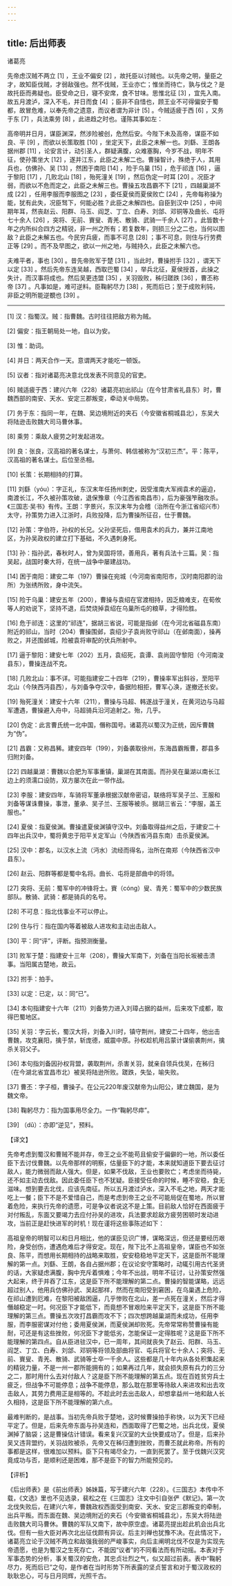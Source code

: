 ```yaml
---
---
---
```

title: 后出师表
---




诸葛亮

先帝虑汉贼不两立 [1] ，王业不偏安 [2] ，故托臣以讨贼也。以先帝之明，量臣之才，故知臣伐贼，才弱敌强也。然不伐贼，王业亦亡；惟坐而待亡，孰与伐之？是故托臣而弗疑也。臣受命之日，寝不安席，食不甘味。思惟北征 [3] ，宜先入南。故五月渡泸，深入不毛，并日而食 [4] ；臣非不自惜也，顾王业不可得偏安于蜀都，故冒危难，以奉先帝之遗意，而议者谓为非计 [5] 。今贼适疲于西 [6] ，又务于东 [7] ，兵法乘劳 [8] ，此进趋之时也。谨陈其事如左：

高帝明并日月，谋臣渊深，然涉险被创，危然后安。今陛下未及高帝，谋臣不如良、平 [9] ，而欲以长策取胜 [10] ，坐定天下，此臣之未解一也。刘繇、王朗各据州郡 [11] ，论安言计，动引圣人，群疑满腹，众难塞胸，今岁不战，明年不征，使孙策坐大 [12] ，遂并江东，此臣之未解二也。曹操智计，殊绝于人，其用兵也，仿佛孙、吴 [13] ，然困于南阳 [14] ，险于乌巢 [15] ，危于祁连 [16] ，逼于黎阳 [17] ，几败北山 [18] ，殆死潼关 [19] ，然后伪定一时耳 [20] 。况臣才弱，而欲以不危而定之，此臣之未解三也。曹操五攻昌霸不下 [21] ，四越巢湖不成 [22] ，任用李服而李服图之 [23] ，委任夏侯而夏侯败亡 [24] ，先帝每称操为能，犹有此失，况臣驽下，何能必胜？此臣之未解四也。自臣到汉中 [25] ，中间期年耳，然丧赵云、阳群、马玉、阎芝、丁立、白寿、刘郃、邓铜等及曲长、屯将七十余人 [26] ，突将、无前、賨叟、青羌、散骑、武骑一千余人 [27] 。此皆数十年之内所纠合四方之精锐，非一州之所有；若复数年，则损三分之二也，当何以图敌？此臣之未解五也。今民穷兵疲，而事不可息 [28] ；事不可息，则住与行劳费正等 [29] 。而不及早图之，欲以一州之地，与贼持久，此臣之未解六也。

夫难平者，事也 [30] 。昔先帝败军于楚 [31] ，当此时，曹操拊手 [32] ，谓天下以定 [33] 。然后先帝东连吴越，西取巴蜀 [34] ，举兵北征，夏侯授首，此操之失计，而汉事将成也。然后吴更违盟 [35] ，关羽毁败，秭归蹉跌 [36] ，曹丕称帝 [37] 。凡事如是，难可逆料。臣鞠躬尽力 [38] ，死而后已；至于成败利钝，非臣之明所能逆覩也 [39] 。



* * *



[1] 汉：指蜀汉。贼：指曹魏。古时往往把敌方称为贼。

[2] 偏安：指王朝局处一地，自以为安。

[3] 惟：助词。

[4] 并日：两天合作一天。意谓两天才能吃一顿饭。

[5] 议者：指对诸葛亮决意北伐发表不同意见的官吏。

[6] 贼适疲于西：建兴六年（228）诸葛亮初出祁山（在今甘肃省礼县东）时，曹魏西部的南安、天水、安定三郡叛变，牵动关中局势。

[7] 务于东：指同一年，在魏、吴边境附近的夹石（今安徽省桐城县北），东吴大将陆逊击败魏大司马曹休事。

[8] 乘劳：乘敌人疲劳之时发起进攻。

[9] 良：张良，汉高祖的著名谋士，与萧何、韩信被称为“汉初三杰”。平：陈平，汉高祖的著名谋士。后位至丞相。

[10] 长策：长期相持的打算。

[11] 刘繇（yóu）：字正礼，东汉末年任扬州刺史，因受淮南大军阀袁术的逼迫，南渡长江，不久被孙策攻破，退保豫章（今江西省南昌市），后为豪强笮融攻杀。《三国志·吴书》有传。王朗：字景兴，东汉末年为会稽（治所在今浙江省绍兴市）太守，孙策势力进入江浙时，兵败投降，后为曹操所征召，仕于曹魏。

[12] 孙策：字伯符，孙权的长兄。父孙坚死后，借用袁术的兵力，兼并江南地区，为孙吴政权的建立打下基础，不久遇刺身死。

[13] 孙：指孙武，春秋时人，曾为吴国将领，善用兵，著有兵法十三篇。吴：指吴起，战国时秦大将，在统一战争中屡建战功。

[14] 困于南阳：建安二年（197）曹操在宛城（今河南省南阳市，汉时南阳郡的治所）为张绣所败，身中流矢。

[15] 险于乌巢：建安五年（200），曹操与袁绍在官渡相持，因乏粮难支，在荀攸等人的劝说下，坚持不退，后焚烧掉袁绍在乌巢所屯的粮草，才得险胜。

[16] 危于祁连：这里的“祁连”，据胡三省说，可能是指邺（在今河北省磁县东南）附近的祁山，当时（204）曹操围邺，袁绍少子袁尚败守祁山（在邺南面），操再败之，并还围邺城，险被袁将审配的伏兵所射中。

[17] 逼于黎阳：建安七年（202）五月，袁绍死，袁谭、袁尚固守黎阳（今河南浚县东），曹操连战不克。

[18] 几败北山：事不详。可能指建安二十四年（219），曹操率军出斜谷，至阳平北山（今陕西沔县西），与刘备争夺汉中，备据险相拒，曹军心涣，遂撤还长安。

[19] 殆死潼关：建安十六年（211），曹操与马超、韩遂战于潼关，在黄河边与马超军遭遇，曹操避入舟中，马超骑兵沿河追射之。殆，几乎。

[20] 伪定：此言曹氏统一北中国，僭称国号。诸葛亮以蜀汉为正统，因斥曹魏为“伪”。

[21] 昌霸：又称昌豨。建安四年（199），刘备袭取徐州，东海昌霸叛曹，郡县多归附刘备。

[22] 四越巢湖：曹魏以合肥为军事重镇，巢湖在其南面。而孙吴在巢湖以南长江边上的须濡口设防，双方屡次在此一带作战。

[23] 李服：建安四年，车骑将军董承根据汉献帝密诏，联络将军吴子兰、王服和刘备等谋诛曹操，事泄，董承、吴子兰、王服等被杀。据胡三省云：“李服，盖王服也。”

[24] 夏侯：指夏侯渊。曹操遣夏侯渊镇守汉中。刘备取得益州之后，于建安二十四年出兵汉中，蜀将黄忠于阳平关定军山（今陕西省沔县东南）击杀夏侯渊。

[25] 汉中：郡名，以汉水上流（沔水）流经而得名，治所在南郑（今陕西省汉中县东）。

[26] 赵云、阳群等都是蜀中名将。曲长、屯将是部曲中的将领。

[27] 突将、无前：蜀军中的冲锋将士。賨（cóng）叟、青羌：蜀军中的少数民族部队。散骑、武骑：都是骑兵的名号。

[28] 不可息：指北伐事业不可以停止。

[29] 住与行：指在国内等着被敌人进攻和主动出击敌人。

[30] 平：同“评”，评断。指预测衡量。

[31] 败军于楚：指建安十三年（208），曹操大军南下，刘备在当阳长坂被击溃事。当阳属古楚地，故云。

[32] 拊手：拍手。

[33] 以定：已定，以：同“已”。

[34] 本句指建安十六年（211）刘备势力进入刘璋占据的益州，后来攻下成都，取得巴蜀地区。

[35] 关羽：字云长，蜀汉大将，刘备入川时，镇守荆州，建安二十四年，他出击曹魏，攻克襄阳，擒于禁，斩庞德，威震中原。孙权趁机用吕蒙计谋偷袭荆州，擒杀关羽父子。

[36] 本句指刘备因孙权背盟，袭取荆州，杀害关羽，就亲自领兵伐吴，在秭归（在今湖北省宜昌市北）被吴将陆逊所败。蹉跌，失坠，喻失败。

[37] 曹丕：字子桓，曹操子。在公元220年废汉献帝为山阳公，建立魏国，是为魏文帝。

[38] 鞠躬尽力：指为国事用尽全力。一作“鞠躬尽瘁”。

[39] （dǔ）：亦即“逆见”，预料。

【译文】

先帝考虑到蜀汉和曹贼不能并存，帝王之业不能苟且偷安于偏僻的一地，所以委任臣下去讨伐曹魏。以先帝那样的明察，估量臣下的才能，本来就知道臣下要去征讨敌人，能力微弱而敌人强大。但是，如果不伐敌，王业也要败亡；考虑坐而待毙，还不如主动去伐敌。因此委任臣下也不犹疑。臣接受任命的时候，睡不安稳，食无滋味。想到要去北伐，应该先南征。所以五月渡过泸水，深入不毛之地，两天才能吃上一餐；臣下不是不爱惜自己，而是考虑到帝王之业不可能局促在蜀地，所以冒着危险，来执行先帝的遗愿，可是争议者说这不是上策。目前敌人恰好在西面疲于对付叛乱，东面又要竭力去应付孙吴的进攻，兵法要求趁敌方疲劳困顿时发动进攻，当前正是赶快进军的时机！现在谨将这些事陈述如下：

高祖皇帝的明智可以和日月相比，他的谋臣见识广博，谋略深远，但还是要经历艰险，身受创伤，遭遇危难后才得安定。现在，陛下比不上高祖皇帝，谋臣也不如张良、陈平，而想用长期相持的战略来取胜，安安稳稳地平定天下，这是臣所不能理解的第一点。刘繇、王朗，各自占据州郡；在议论安守策略时，动辄引用古代圣贤的话，大家疑虑满腹，胸中充斥着惧难；今年不出战，明年不征讨，让孙策安然强大起来，终于并吞了江东，这是臣下所不能理解的第二点。曹操的智能谋略，远远超过别人，他用兵仿佛孙武、吴起那样，然而在南阳受到窘困，在乌巢遇上危险，在祁山遭到厄难，在黎阳被敌困逼，几乎惨败在北山，差一点死在潼关，然后才得僭越稳定一时。何况臣下才能低下，而竟想不冒艰险来平定天下，这是臣下所不能理解的第三点。曹操五次攻打昌霸而攻不下；四次想跨越巢湖而未成功，任用李服，而李服密谋对付他；委用夏侯渊，而夏侯渊却败死。先帝常常称赞曹操有能耐，可还是有这些挫败，何况臣下才能低劣，怎能保证一定得胜呢？这是臣下所不能理解的第四点。自从臣进驻汉中，已一周年，其间就丧失了赵云、阳群、马玉、阎芝、丁立、白寿、刘郃、邓铜等将领及部曲将官、屯兵将官七十余人；突将、无前、賨叟、青羌、散骑、武骑等士卒一千余人。这些都是几十年内从各处积集起来的精锐力量，不是一州一郡所能拥有的；如果再过几年，就会损失原有兵力的三分之二，那时用什么去对付敌人？这是臣下所不能理解的第五点。现在百姓贫穷兵士疲乏，但战争不可能停息；战争不能停息，那么耽在那里等待敌人来进攻和出去攻击敌人，其劳力费用正是相等的。不趁此时去出击敌人，却想拿益州一地和敌人长久相持，这是臣下所不能理解的第六点。

最难判断的，是战事。当初先帝兵败于楚地，这时候曹操拍手称快，以为天下已经平定了。但是，后来先帝东面与孙吴连和，西面取得了巴蜀之地，出兵北伐，夏侯渊掉了脑袋；这是曹操估计错误。看来复兴汉室的大业快要成功了。但是，后来孙吴又违背盟约，关羽战败被杀，先帝又在秭归遭到挫败，而曹丕就此称帝。所有的事都是这样，很难加以预料。臣下只有竭尽全力，一直到死罢了。至于伐魏兴汉究竟成功与否，是顺利还是困难，那不是臣下的智力所能预见的。

【评析】

《后出师表》是《前出师表》姊妹篇，写于建兴六年（228）。《三国志》本传中不载，《文选》里也不见选录，裴松之在《三国志》注文中引自张俨《默记》。第一次北伐失败后，在建兴六年，曹魏政权西面受到南安、天水、安定三郡叛变的牵制，出兵平叛。而东面在魏、吴边境附近的夹石（今安徽省桐城县北），东吴大将陆逊击败魏大司马曹休。曹魏的军队又南下，故中原空虚。诸葛亮提出趁此机会出兵北伐。但有一些大臣对再次北出征伐颇有异议。后主刘禅也犹豫不决。在此情况下，诸葛亮立论于汉贼不两立和敌强我弱的严峻事实，向后主阐明北伐不仅是为实现先帝遗愿，也是为蜀汉之生死存亡，不能因“议者”的不同看法而有所动摇。本表对于军事态势的分析，事关蜀汉的安危，其忠贞壮烈之气，似又超过前表。表中“鞠躬尽力，死而后已”之句，是作者在当时形势下所表露的坚贞誓言和对于蜀汉政权的耿耿忠心，可与日月同辉，光照千古。